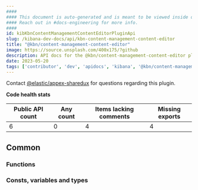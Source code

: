 ```yaml
---
####
#### This document is auto-generated and is meant to be viewed inside our experimental, new docs system.
#### Reach out in #docs-engineering for more info.
####
id: kibKbnContentManagementContentEditorPluginApi
slug: /kibana-dev-docs/api/kbn-content-management-content-editor
title: "@kbn/content-management-content-editor"
image: https://source.unsplash.com/400x175/?github
description: API docs for the @kbn/content-management-content-editor plugin
date: 2023-05-20
tags: ['contributor', 'dev', 'apidocs', 'kibana', '@kbn/content-management-content-editor']
---
```




Contact [@elastic/appex-sharedux](https://github.com/orgs/elastic/teams/appex-sharedux) for questions regarding this plugin.

**Code health stats**

| Public API count  | Any count | Items lacking comments | Missing exports |
|-------------------|-----------|------------------------|-----------------|
| 6 | 0 | 4 | 4 |

## Common

### Functions
<DocDefinitionList data={kbnContentManagementContentEditorObj.common.functions}/>

### Consts, variables and types
<DocDefinitionList data={kbnContentManagementContentEditorObj.common.misc}/>

